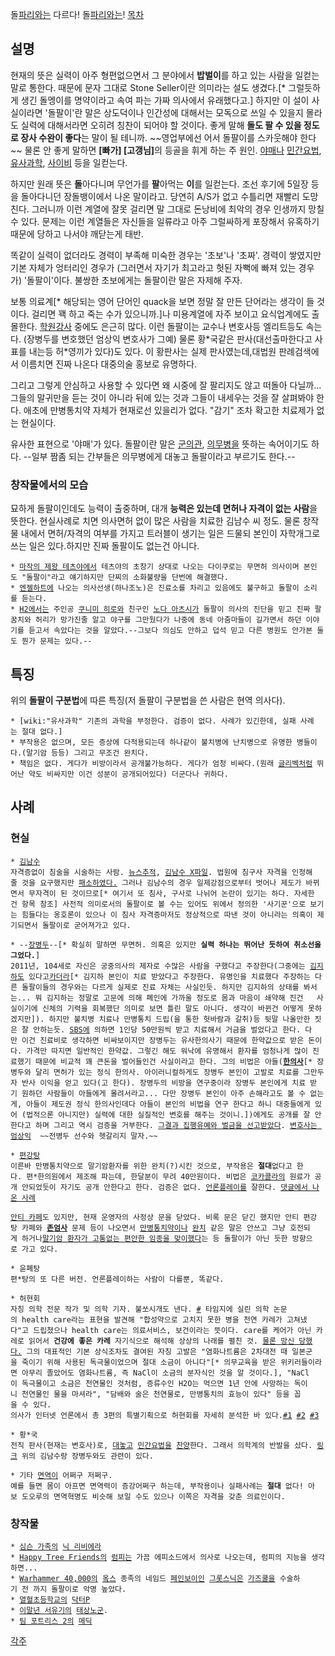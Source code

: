 돌[[파리]]와는 다르다! 돌[[파리]]와는!
[[목차]]

== 설명 ==
현재의 뜻은 실력이 아주 형편없으면서 그 분야에서 '''밥벌이'''를 하고 있는 사람을 일컫는 말로 통한다. 때문에 문자 그대로 Stone Seller이란 의미라는 설도 생겼다.[* 그럴듯하게 생긴 돌멩이를 명약이라고 속여 파는 가짜 의사에서 유래했다고.] 하지만 이 설이 사실이라면 '돌팔이'란 말은 상도덕이나 인간성에 대해서는 모독으로 쓰일 수 있을지 몰라도 실력에 대해서라면 오히려 칭찬이 되어야 할 것이다. 좋게 말해 '''돌도 팔 수 있을 정도로 장사 수완이 좋다'''는 말이 될 테니까. ~~영업부에선 어서 돌팔이를 스카웃해야 한다~~ 물론 안 좋게 말하면 '''[빠가] [고갱님]'''의 등골을 휘게 하는 주 원인. [[야매]]나 [[민간요법]], [[유사과학]], [[사이비]] 등을 일컫는다.

하지만 원래 뜻은 '''돌'''아다니며 무언가를 '''팔'''아먹는 '''이'''를 일컫는다. 조선 후기에 5일장 등을 돌아다니던 장돌뱅이에서 나온 말이라고. 당연히 A/S가 없고 수틀리면 재빨리 도망친다. 그러니까 이런 계열에 잘못 걸리면 말 그대로 돈낭비에 최악의 경우 인생까지 망칠 수 있다. 문제는 이런 계열들은 자신들을 일류라고 아주 그럴싸하게 포장해서 유혹하기 때문에 당하고 나서야 깨닫는게 태반.

똑같이 실력이 없더라도 경력이 부족해 미숙한 경우는 '초보'나 '초짜'. 경력이 쌓였지만 기본 자체가 엉터리인 경우가 (그러면서 자기가 최고라고 헛된 자뻑에 빠져 있는 경우가) '돌팔이'이다. 불쌍한 초보에게는 돌팔이란 말은 자제해 주자.

보통 의료계[* 해당되는 영어 단어인 quack을 보면 정말 잘 만든 단어라는 생각이 들 것이다. 걸리면 꽥 하고 죽는 수가 있으니까.]나 미용계열에 자주 보이고 요식업계에도 출몰한다. [[학원]]강사 중에도 은근히 많다. 이런 돌팔이는 교수나 변호사등 엘리트등도 속는다. (장병두를 변호했던 엄상익 변호사가 그예) 물론 황*국같은 판사(대선출마한다고 사표를 내는등 허*영끼가 있다)도 있다. 이 황판사는 실제 판사였는데,대법원 판례검색에서 이름치면 진짜 나온다 대중의술 홍보로 유명하다.

그리고 그렇게 안심하고 사용할 수 있다면 왜 시중에 잘 팔리지도 않고 떠돌아 다닐까... 그들의 말귀만을 듣는 것이 아니라 뒤에 있는 것과 그들이 내세우는 것을 잘 살펴봐야 한다. 애초에 만병통치약 자체가 현재로선 있을리가 없다. "감기" 조차 확고한 치료제가 없는 현실이다.

유사한 표현으로 '야매'가 있다. 
돌팔이란 말은 [[군의관]], [[의무병]]을 뜻하는 속어이기도 하다. --일부 짬좀 되는 간부들은 의무병에게 대놓고 돌팔이라고 부르기도 한다.--

=== 창작물에서의 모습 ===
묘하게 돌팔이인데도 능력이 출중하며, 대개 '''능력은 있는데 면허나 자격이 없는 사람'''을 뜻한다. 현실사례로 치면 의사면허 없이 많은 사람을 치료한 김남수 씨 정도. 물론 창작물 내에서 면허/자격의 여부를 가지고 트러블이 생기는 일은 드물되 본인이 자학개그로 쓰는 일은 있다.하지만 진짜 돌팔이도 없는건 아니다.

 * [[마작의 제왕 테츠야]]에서 테츠야의 초창기 상대로 나오는 다이쿠로는 무면허 의사이며 본인도 "돌팔이"라고 얘기하지만 단찌의 소화불량을 단번에 해결했다.
 * [[엔젤하트]]에 나오는 의사선생(하나조노)은 진료소를 차리고 있음에도 불구하고 돌팔이 소리를 듣는다.
 * [[H2]]에서는 주인공 [[쿠니미 히로]]와 친구인 [[노다 아츠시]]가 돌팔이 의사의 진단을 믿고 진짜 팔꿈치와 허리가 망가진줄 알고 야구를 그만뒀다가 나중에 동네 아줌마들이 길가면서 하던 이야기를 듣고서 속았다는 것을 알았다.--그보다 의심도 안하고 덥석 믿고 다른 병원도 안가본 둘도 뭔가 문제는 있다.--
 
== 특징 ==
위의 '''돌팔이 구분법'''에 따른 특징(저 돌팔이 구분법을 쓴 사람은 현역 의사다).

 * [wiki:"유사과학" 기존의 과학을 부정한다. 검증이 없다. 사례가 있긴한데, 실패 사례는 절대 없다.]
 * 부작용은 없으며, 모든 증상에 다적용되는데 하나같이 불치병에 난치병으로 유명한 병들이다.(말기암 등등) 그리고 무조건 완치다. 
 * 책임은 없다. 게다가 비방이라서 공개불가능하다. 게다가 엄청 비싸다.(원래 [[글리벡]]처럼 뛰어난 약도 비싸지만 이건 성분이 공개되어있다) 더군다나 귀하다.

== 사례 ==
=== 현실 ===
 * [[김남수]]
 자격증없이 침술을 시술하는 사람. [http://www.newsen.com/news_view.php?uid=201011031754101001 뉴스추적], [http://media.daum.net/society/affair/view.html?cateid=1010&newsid=20100305091252585&p=ilyo 김남수 X파일]. 법원에 침구사 자격을 인정해줄 것을 요구했지만 [http://www.yonhapnews.co.kr/bulletin/2009/05/20/0200000000AKR20090520068200004.HTML?did=1179m 패소하였다.] 그러나 김남수의 경우 일제강점으로부터 벗어나 제도가 바뀌면서 무자격이 된 것이므로[* 여기서 또 침사, 구사로 나뉘어 논란이 있기는 하다. 자세한건 항목 참조] 사전적 의미로서의 돌팔이로 볼 수는 있어도 위에서 정의한 '사기꾼'으로 보기는 힘들다는 옹호론이 있으나 이 침사 자격증마저도 정상적으로 따낸 것이 아니라는 의혹이 제기되면서 돌팔이로 굳어져가고 있다.  

 * --[[장병두]]--[* 확실히 말하면 무면허. 의혹은 있지만 '''실력 하나는 뛰어난 듯하여 취소선을 그었다.''']
 2011년, 104세로 자신은 궁중의사의 제자로 수많은 사람을 구했다고 주장한다(그중에는 [[김지하]]도 있다고[[카더라]][* 김지하 본인이 치료 받았다고 주장한다. 유명인을 치료했다 주장하는 다른 돌팔이들의 경우와는 다르게 실제로 진료 자체는 사실인듯. 하지만 김지하의 상태를 봐서는... 뭐 김지하는 정말로 고문에 의해 폐인에 가까울 정도로 몸과 마음이 쇄약해 진건   사실이기에 신체의 기력을 회복했단 의미로 보면 틀린 말도 아니다. 생각이 바뀐건 어떻게 못하겠지만]). 하지만 불치병 치료나 만병통치 드립(을 통한 헛바람과 갈취)등 뒷말 나올만한 짓은 잘 안하는듯. [[SBS]]에 의하면 1인당 50만원씩 받고 치료해서 거금을 벌었다고 한다. 다만 이건 진료비로 생각하면 비싸보이지만 장병두는 유사한의사기 때문에 한약값으로 받은 돈이다. 가격만 따지면 일반적인 한약값. 그렇긴 해도 워낙에 유명해서 환자를 엄청나게 많이 진료했기 때문에 비교적 꽤 큰돈을 벌어들인건 사실이라고 한다. 그의 비법은 아들('''[[한의사]]'''[* 장병두와 달리 면허가 있는 정식 한의사. 아이러니컬하게도 장병두 본인이 고발로 치료를 그만두자 반사 이익을 얻고 있다(고 한다). 장병두의 비방을 연구중이라 장병두 본인에게 치료 받기 원하던 사람들이 아들에게 몰려서라고... 다만 장병두 본인이 아주 손해라고도 볼 수 없는게, 아들이 제도권 정식 한의사인데다 아들이 본인의 비법을 연구 한다고 하니 대중들에게 있어 (법적으론 아니지만) 실력에 대한 실질적인 변호를 해주는 것이니.])에게도 공개를 잘 안한다고 하며 그리고 역시 검증을 거부한다. [http://media.daum.net/society/others/view.html?cateid=1067&newsid=20080622102111963&p=ohmynews 그결과 집행유예와 벌금을 선고받았다]. [http://media.daum.net/society/others/view.html?cateid=1067&newsid=20080622102111963&p=ohmynews 변호사는 엄상익]  ~~전병두 선수와 헷갈리지 말자.~~

 * [[편강탕]]
 이른바 만병통치약으로 말기암환자를 위한 완치(?)시킨 것으로, 부작용은 '''절대'''없다고 한다. 편*한의원에서 제조해 파는데, 한달분이 무려 40만원이다. 비법은 [[코카콜라]]의 원료가 공개 안되었듯이 자기도 공개 안한다고 한다. 검증은 없다. [[언론플레이]]를 잘한다. [http://k.daum.net/qna/view.html?qid=3NSrx 댓글에서 나온 사례]

 [http://cafe.daum.net/antipg 안티 카페]도 있지만, 현재 운영자의 사정상 문을 닫았다. 비록 문은 닫긴 했지만 안티 편강탕 카페와 '''[[존엄사]]''' 문제 등이 나오면서 [[만병통치약]]이나 [[완치]] 같은 말은 안쓰고 그냥 호전되게 하거나[http://blog.naver.com/go_pyungang/100061876707 말기암 환자가 고통없는 편안한 임종을 맞이했다]는 등 돌팔이가 아닌 듯한 방향으로 가고 있다.

 * 윤폐탕
 편*탕의 또 다른 버전. 언론플레이하는 사람이 다를뿐, 똑같다. 

 * 허현회
 자칭 의학 전문 작가 및 의학 기자. 불쏘시개도 낸다. [http://book.naver.com/search/search.nhn?query=%ED%97%88%ED%98%84%ED%9A%8C #] 타임지에 실린 의학 논문의 health care라는 표현을 발견해 "합성약으로 고치지 못한 병을 천연 카레가 고쳐냈다"고 드립쳤으나 health care는 의료서비스, 보건이라는 뜻이다. care를 케어가 아닌 카레로 읽어서 '''건강에 좋은 카레''' 자기식으로 해석해 상상의 나래를 펼친 것. [http://ppss.kr/archives/11300 물론 망신 당했다.] 그의 대표적인 기본 상식조차도 결여된 자칭 고발은 "염화나트륨은 2차대전 때 일본군을 죽이기 위해 사용된 독극물이었으며 절대 소금이 아니다"[* 의무교육을 받은 위키러들이라면 아무리 졸았어도 염화나트륨, 즉 NaCl이 소금의 분자식인 것을 알 것이다.], "NaCl이 독극물이고 소금은 천연물인 것처럼, 증류수인 H2O는 먹으면 1년 안에 사망하는 독이니 천연물인 물을 마셔라", "담배와 술은 천연물로, 만병통치의 효능이 있다" 등을 꼽을 수 있다. 
 의사가 인터넷 언론에서 총 3편의 특별기획으로 허현회를 자세히 분석한 바 있다.[http://ppss.kr/archives/8512 #1] [http://ppss.kr/archives/8557 #2] [http://ppss.kr/archives/8557 #3]

 * 황*국
 전직 판사(현재는 변호사)로, [http://news.khan.co.kr/kh_news/khan_art_view.html?artid=20060312 대놓고] [[민간요법]]을 [http://www.newscj.com/news/articleView.html?idxno=26220 찬양]한다. 그래서 의학계의 반발을 샀다. [http://www.mdtoday.co.kr/mdtoday/index.html?no=63503 링크] 위의 김남수랑 장병두와도 관련이 있다.

 * 기타 [[면역]]이 어쩌구 저쩌구.
 예를 들면 몸이 아프면 면역력이 증강어쩌구 하는데, 부작용이나 실패사례는 '''절대''' 없다! 아보 도오루의 면역혁명도 비슷해 보일 수도 있으나 이쪽은 자격을 갖춘 의료인이다.

=== 창작물 ===
 * [[심슨 가족]]의 [[닉 리비에라]]
 * [[Happy Tree Friends]]의 [[럼피]]는 가끔 에피소드에서 의사로 나오는데, 럼피의 지능을 생각하면...
 * [[Warhammer 40,000]]의 [[옼스]] 종족의 네임드 [[페인보이]]인 [[그롯스닉]]은 [[가즈쿨]]을 수술하기 전 까지 돌팔이로 악명 높았다. 
 * [[열혈초등학교]]의 [[닥터P]]
 * [[이말년 서유기]]의 [[태상노군]].
 * [[팀 포트리스 2]]의 [[메딕]]

[[각주]]
